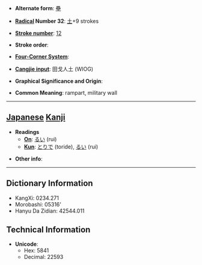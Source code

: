 * '''Alternate form''': [[壘]]

* '''[[Wiktionary:Chinese radical index| Radical]] Number 32''': [[Wiktionary:Chinese radical index 土|土]]+9 strokes

* '''[[Wiktionary:Chinese total strokes index|Stroke number]]''': [[Wiktionary:Chinese total strokes index 12|12]]

* '''Stroke order''': 

* '''[[Wiktionary:Chinese four corner index|Four-Corner System]]''': 

* '''[[Wiktionary:Chinese Cangjie index|Cangjie input]]''': 田戈人土 (WIOG)

* '''Graphical Significance and Origin''': 

* '''Common Meaning''': rampart, military wall

----

== [[Japanese]] [[Kanji]] ==

* '''Readings'''
** '''[[On]]''': [[るい]] (rui)
** '''[[Kun]]''': [[とりで]] (toride), [[るい]] (rui)

* '''Other info''':  

----

== Dictionary Information ==

* KangXi: 0234.271
* Morobashi: 05316'
* Hanyu Da Zidian: 42544.011

== Technical Information ==

* '''Unicode''':
** Hex: 5841
** Decimal: 22593